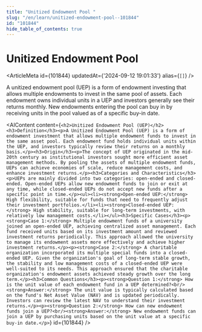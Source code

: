 ```yaml
---
title: "Unitized Endowment Pool "
slug: "/en/learn/unitized-endowment-pool--101844"
id: "101844"
hide_table_of_contents: true
---
```



# Unitized Endowment Pool 

<ArticleMeta id={101844} updatedAt={'2024-09-12 19:01:33'} alias={`[]`} />
<div className='border-solid border-b border-t-0 my-4 border-[var(--ifm-color-gray-300)]' />

A unitized endowment pool (UEP) is a form of endowment investing that allows multiple endowments to invest in the same pool of assets. Each endowment owns individual units in a UEP and investors generally see their returns monthly. New endowments entering the pool can buy in by receiving units in the pool valued as of a specific buy-in date.

<AIContent content={`<h2>Unitized Endowment Pool (UEP)</h2><h3>Definition</h3><p>A Unitized Endowment Pool (UEP) is a form of endowment investment that allows multiple endowment funds to invest in the same asset pool. Each endowment fund holds individual units within the UEP, and investors typically review their returns on a monthly basis.</p><h3>Origin</h3><p>The concept of UEP originated in the mid-20th century as institutional investors sought more efficient asset management methods. By pooling the assets of multiple endowment funds, UEPs can achieve economies of scale, reduce management costs, and enhance investment returns.</p><h3>Categories and Characteristics</h3><p>UEPs are mainly divided into two categories: open-ended and closed-ended. Open-ended UEPs allow new endowment funds to join or exit at any time, while closed-ended UEPs do not accept new funds after a specific point in time.</p><ul><li><strong>Open-ended UEP:</strong> High flexibility, suitable for funds that need to frequently adjust their investment portfolios.</li><li><strong>Closed-ended UEP:</strong> High stability, suitable for long-term investments, with relatively low management costs.</li></ul><h3>Specific Cases</h3><p><strong>Case 1:</strong> Multiple endowment funds of a university joined an open-ended UEP, achieving centralized asset management. Each fund received units based on its investment amount and reviewed investment returns periodically. This approach allowed the university to manage its endowment assets more effectively and achieve higher investment returns.</p><p><strong>Case 2:</strong> A charitable organization incorporated its multiple special funds into a closed-ended UEP. Given the organization's goal of long-term stable growth, the stability and low management costs of a closed-ended UEP were well-suited to its needs. This approach ensured that the charitable organization's endowment assets achieved steady growth over the long term.</p><h3>Common Questions</h3><p><strong>Question 1:</strong> How is the unit value of each endowment fund in a UEP determined?<br/><strong>Answer:</strong> The unit value is typically calculated based on the fund's Net Asset Value (NAV) and is updated periodically. Investors can review the latest NAV to understand their investment returns.</p><p><strong>Question 2:</strong> How can new endowment funds join a UEP?<br/><strong>Answer:</strong> New endowment funds can join a UEP by purchasing units based on the unit value at a specific buy-in date.</p>`} id={101844} />
